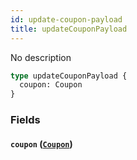 ```yaml
---
id: update-coupon-payload
title: updateCouponPayload
---
```


No description

```graphql
type updateCouponPayload {
  coupon: Coupon
}
```

### Fields

#### `coupon` ([`Coupon`](/v1/objects/coupon))
